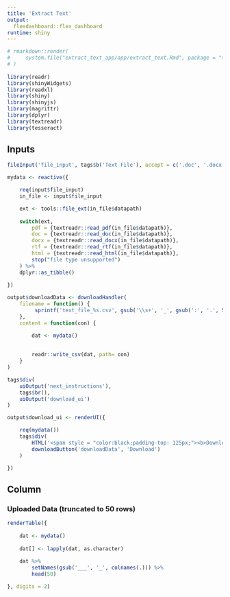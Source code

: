 ```yaml
---
title: 'Extract Text'
output: 
  flexdashboard::flex_dashboard
runtime: shiny
---
```



<style type="text/css">

.chart-title {  /* chart_title  */
   font-size: 150%;

</style>     


```r
# rmarkdown::render(
#     system.file("extract_text_app/app/extract_text.Rmd", package = "textreadr")
# )
    
library(readr)
library(shinyWidgets)
library(readxl)
library(shiny)
library(shinyjs)
library(magrittr)
library(dplyr)
library(textreadr)
library(tesseract)
````





Inputs {.sidebar  data-width=250} 
-------------------------------------


```r
fileInput('file_input', tags$b('Text File'), accept = c('.doc', '.docx', '.pdf', '.rtf', '.html'))
```




 
 
```r
mydata <- reactive({

    req(input$file_input)
    in_file <- input$file_input

    ext <- tools::file_ext(in_file$datapath)
    
    switch(ext,
        pdf = {textreadr::read_pdf(in_file$datapath)},
        doc = {textreadr::read_doc(in_file$datapath)},        
        docx = {textreadr::read_docx(in_file$datapath)},
        rtf = {textreadr::read_rtf(in_file$datapath)},
        html = {textreadr::read_html(in_file$datapath)},    
        stop("file type unsupported")
    ) %>%
    dplyr::as_tibble()
    
})
```
 
    
    





```r
output$downloadData <- downloadHandler(
    filename = function() {
         sprintf('text_file_%s.csv', gsub('\\s+', '_', gsub(':', '.', Sys.time())))
    },
    content = function(con) {

        dat <- mydata()
        
        
        readr::write_csv(dat, path= con)
    }
)

tags$div(
    uiOutput('next_instructions'),
    tags$br(),
    uiOutput('download_ui')
)

output$download_ui <- renderUI({

    req(mydata())
    tags$div(
        HTML('<span style = "color:black;padding-top: 125px;"><b>Download .csv File</b></span>'),
        downloadButton('downloadData', 'Download')
    )

})

``` 


Column  
-------------------------------------
    
  
### Uploaded Data (truncated to 50 rows)

    
    
```r

renderTable({
    
    dat <- mydata()
    
    dat[] <- lapply(dat, as.character)
    
    dat %>%
        setNames(gsub('___', '_', colnames(.))) %>%
        head(50)

}, digits = 2)

```
    


